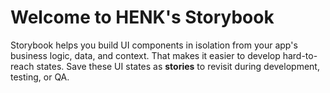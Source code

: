 
<Meta title="Intro" />

# Welcome to HENK's Storybook

Storybook helps you build UI components in isolation from your app's business logic, data, and context.
That makes it easier to develop hard-to-reach states. Save these UI states as **stories** to revisit during development, testing, or QA.
